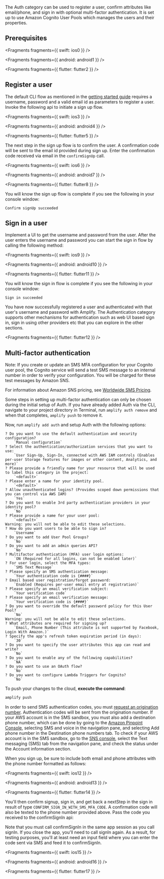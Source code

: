 The Auth category can be used to register a user, confirm attributes like email/phone, and sign in with optional multi-factor authentication. It is set up to use Amazon Cognito User Pools which manages the users and their properties.

## Prerequisites


<Fragments fragments={{ swift: ios0 }} />


<Fragments fragments={{ android: android1 }} />


<Fragments fragments={{ flutter: flutter2 }} />

## Register a user

The default CLI flow as mentioned in the [getting started guide](/gen1/[platform]/prev/build-a-backend/auth/set-up-auth/) requires a username, password and a valid email id as parameters to register a user. Invoke the following api to initiate a sign up flow.


<Fragments fragments={{ swift: ios3 }} />


<Fragments fragments={{ android: android4 }} />


<Fragments fragments={{ flutter: flutter5 }} />

The next step in the sign up flow is to confirm the user. A confirmation code will be sent to the email id provided during sign up. Enter the confirmation code received via email in the `confirmSignUp` call.


<Fragments fragments={{ swift: ios6 }} />


<Fragments fragments={{ android: android7 }} />


<Fragments fragments={{ flutter: flutter8 }} />

You will know the sign up flow is complete if you see the following in your console window:

```console
Confirm signUp succeeded
```

## Sign in a user

Implement a UI to get the username and password from the user. After the user enters the username and password you can start the sign in flow by calling the following method:


<Fragments fragments={{ swift: ios9 }} />


<Fragments fragments={{ android: android10 }} />


<Fragments fragments={{ flutter: flutter11 }} />

You will know the sign in flow is complete if you see the following in your console window:

```console
Sign in succeeded
```

You have now successfully registered a user and authenticated with that user's username and password with Amplify. The Authentication category supports other mechanisms for authentication such as web UI based sign in, sign in using other providers etc that you can explore in the other sections.


<Fragments fragments={{ flutter: flutter12 }} />

## Multi-factor authentication

<Callout>
Note: If you create or update an SMS MFA configuration for your Cognito user pool, the Cognito service will send a test SMS message to an internal number in order to verify your configuration. You will be charged for these test messages by Amazon SNS.

For information about Amazon SNS pricing, see [Worldwide SMS Pricing](https://aws.amazon.com/sns/sms-pricing/).

</Callout>

Some steps in setting up multi-factor authentication can only be chosen during the initial setup of Auth. If you have already added Auth via the CLI, navigate to your project directory in Terminal, run `amplify auth remove` and when that completes, `amplify push` to remove it.

Now, run `amplify add auth` and setup Auth with the following options:

```console
? Do you want to use the default authentication and security configuration?
    `Manual configuration`
? Select the authentication/authorization services that you want to use:
    `User Sign-Up, Sign-In, connected with AWS IAM controls (Enables per-user Storage features for images or other content, Analytics, and more)`
? Please provide a friendly name for your resource that will be used to label this category in the project:
    `<default>`
? Please enter a name for your identity pool.
    `<default>`
? Allow unauthenticated logins? (Provides scoped down permissions that you can control via AWS IAM)
    `Yes`
? Do you want to enable 3rd party authentication providers in your identity pool?
    `No`
? Please provide a name for your user pool:
    `<default>`
Warning: you will not be able to edit these selections.
? How do you want users to be able to sign in?
    `Username`
? Do you want to add User Pool Groups?
    `No`
? Do you want to add an admin queries API?
    `No`
? Multifactor authentication (MFA) user login options:
    `ON (Required for all logins, can not be enabled later)`
? For user login, select the MFA types:
    `SMS Text Message`
? Please specify an SMS authentication message:
    `Your authentication code is {####}`
? Email based user registration/forgot password:
    `Enabled (Requires per-user email entry at registration)`
? Please specify an email verification subject:
    `Your verification code`
? Please specify an email verification message:
    `Your verification code is {####}`
? Do you want to override the default password policy for this User Pool?
    `No`
Warning: you will not be able to edit these selections.
? What attributes are required for signing up?
    `Email, Phone Number (This attribute is not supported by Facebook, Login With Amazon.)`
? Specify the app's refresh token expiration period (in days):
    `30`
? Do you want to specify the user attributes this app can read and write?
    `No`
? Do you want to enable any of the following capabilities?
    `NA`
? Do you want to use an OAuth flow?
    `No`
? Do you want to configure Lambda Triggers for Cognito?
    `No`
```

To push your changes to the cloud, **execute the command**:

```bash
amplify push
```

In order to send SMS authentication codes, you must [request an origination number](https://docs.aws.amazon.com/pinpoint/latest/userguide/settings-request-number.html). Authentication codes will be sent from the origination number. If your AWS account is in the SMS sandbox, you must also add a destination phone number, which can be done by going to the [Amazon Pinpoint Console](https://console.aws.amazon.com/pinpoint/), selecting SMS and voice in the navigation pane, and selecting Add phone number in the Destination phone numbers tab. To check if your AWS account is in the SMS sandbox, go to the [SNS console](https://console.aws.amazon.com/sns/), select the Text messaging (SMS) tab from the navigation pane, and check the status under the Account information section.

When you sign up, be sure to include both email and phone attributes with the phone number formatted as follows:


<Fragments fragments={{ swift: ios12 }} />


<Fragments fragments={{ android: android13 }} />


<Fragments fragments={{ flutter: flutter14 }} />

You'll then confirm signup, sign in, and get back a nextStep in the sign in result of type `CONFIRM_SIGN_IN_WITH_SMS_MFA_CODE`. A confirmation code will also be texted to the phone number provided above. Pass the code you received to the confirmSignIn api:

<Callout>
  Note that you must call confirmSignIn in the same app session as you call
  signIn. If you close the app, you'll need to call signIn again. As a result,
  for testing purposes, you'll at least need an input field where you can enter
  the code sent via SMS and feed it to confirmSignIn.
</Callout>


<Fragments fragments={{ swift: ios15 }} />


<Fragments fragments={{ android: android16 }} />


<Fragments fragments={{ flutter: flutter17 }} />
